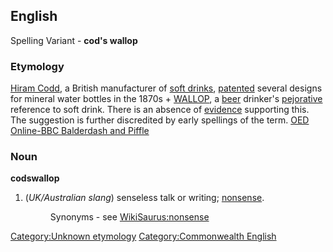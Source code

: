 ==English==
Spelling Variant - '''cod's wallop'''
===Etymology===
[[w:Hiram Codd|Hiram Codd]], a British manufacturer of [[soft drink]]s, [[patent]]ed several designs for mineral water bottles in the 1870s + [[wallop|WALLOP]], a [[beer]] drinker's [[pejorative]] reference to soft drink. 
There is an absence of [[evidence]] supporting this. The suggestion is further discredited by early spellings of the term. [http://oed.com/bbcwords/codswallop-new.html OED Online-BBC Balderdash and Piffle]

===Noun===
'''codswallop''' 

#(''UK/Australian slang'') senseless talk or writing; [[nonsense]].
#:Synonyms - see [[WikiSaurus:nonsense]]

[[Category:Unknown etymology]]
[[Category:Commonwealth English]]